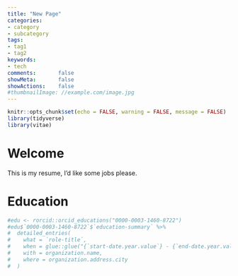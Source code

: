 ```yaml
---
title: "New Page"
categories:
- category
- subcategory
tags:
- tag1
- tag2
keywords:
- tech
comments:       false
showMeta:       false
showActions:    false
#thumbnailImage: //example.com/image.jpg
---
```


```r
knitr::opts_chunk$set(echo = FALSE, warning = FALSE, message = FALSE)
library(tidyverse)
library(vitae)
```

# Welcome

This is my resume, I'd like some jobs please.

# Education
```r
#edu <- rorcid::orcid_educations("0000-0003-1460-8722")
#edu$`0000-0003-1460-8722`$`education-summary` %>%
#  detailed_entries(
#    what = `role-title`,
#    when = glue::glue("{`start-date.year.value`} - {`end-date.year.value`}"),
#    with = organization.name,
#    where = organization.address.city
#  )
```
